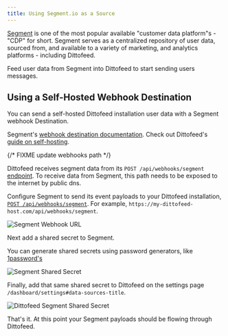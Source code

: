 ```yaml
---
title: Using Segment.io as a Source
---
```


[Segment](https://segment.com/) is one of the most popular available "customer data platform"s - "CDP" for short. Segment serves as a centralized repository of user data, sourced from, and available to a variety of marketing, and analytics platforms - including Dittofeed.

Feed user data from Segment into Dittofeed to start sending users messages.

## Using a Self-Hosted Webhook Destination

You can send a self-hosted Dittofeed installation user data with a Segment webhook Destination.

<Info>Segment's [webhook destination documentation](https://segment.com/docs/connections/destinations/catalog/webhooks/).</Info>
<Tip>Check out Dittofeed's [guide on self-hosting](/deployment/self-hosted).</Tip>

{/* FIXME update webhooks path */}

Dittofeed receives segment data from its `POST /api/webhooks/segment` [endpoint](/api-reference/endpoints/webhooks/segment). To receive data from Segment, this path needs to be exposed to the internet by public dns.

Configure Segment to send its event payloads to your Dittofeed installation, [`POST /api/webhooks/segment`](/api-reference/endpoints/webhooks/segment). For example, `https://my-dittofeed-host.com/api/webhooks/segment`.

![Segment Webhook URL](/images/segment-webhook-url.png)

Next add a shared secret to Segment.

<Tip> You can generate shared secrets using password generators, like [1password's](https://1password.com/password-generator/)</Tip>

![Segment Shared Secret](/images/segment-shared-secret.png)

Finally, add that same shared secret to Dittofeed on the settings page `/dashboard/settings#data-sources-title`.

![Dittofeed Segment Shared Secret](/images/dittofeed-segment-shared-secret.png)

That's it. At this point your Segment payloads should be flowing through Dittofeed.